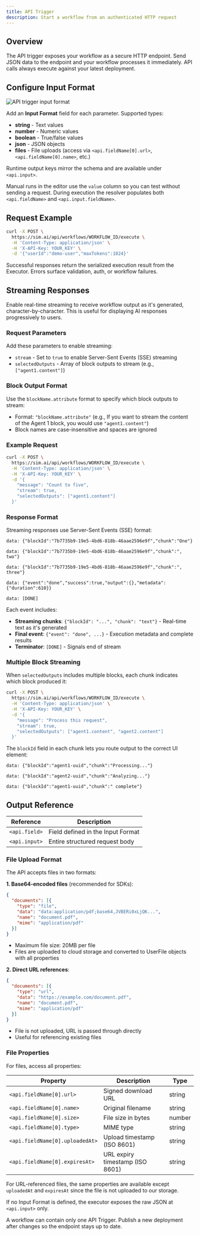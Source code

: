 ```yaml
---
title: API Trigger
description: Start a workflow from an authenticated HTTP request
---
```



## Overview

The API trigger exposes your workflow as a secure HTTP endpoint. Send JSON data to the endpoint and your workflow processes it immediately. API calls always execute against your latest deployment.

## Configure Input Format

<div className='flex justify-center my-6'>
  <Image
    src='/static/triggers/api-trigger-light.png'
    alt='API trigger input format'
    width={400}
    height={250}
    className='rounded-xl border border-border shadow-sm'
  />
</div>

Add an **Input Format** field for each parameter. Supported types:

- **string** - Text values
- **number** - Numeric values
- **boolean** - True/false values
- **json** - JSON objects
- **files** - File uploads (access via `<api.fieldName[0].url>`, `<api.fieldName[0].name>`, etc.)

Runtime output keys mirror the schema and are available under `<api.input>`.

Manual runs in the editor use the `value` column so you can test without sending a request. During execution the resolver populates both `<api.fieldName>` and `<api.input.fieldName>`.

## Request Example

```bash
curl -X POST \
  https://sim.ai/api/workflows/WORKFLOW_ID/execute \
  -H 'Content-Type: application/json' \
  -H 'X-API-Key: YOUR_KEY' \
  -d '{"userId":"demo-user","maxTokens":1024}'
```

Successful responses return the serialized execution result from the Executor. Errors surface validation, auth, or workflow failures.

## Streaming Responses

Enable real-time streaming to receive workflow output as it's generated, character-by-character. This is useful for displaying AI responses progressively to users.

### Request Parameters

Add these parameters to enable streaming:

- `stream` - Set to `true` to enable Server-Sent Events (SSE) streaming
- `selectedOutputs` - Array of block outputs to stream (e.g., `["agent1.content"]`)

### Block Output Format

Use the `blockName.attribute` format to specify which block outputs to stream:
- Format: `"blockName.attribute"` (e.g., If you want to stream the content of the Agent 1 block, you would use `"agent1.content"`)
- Block names are case-insensitive and spaces are ignored

### Example Request

```bash
curl -X POST \
  https://sim.ai/api/workflows/WORKFLOW_ID/execute \
  -H 'Content-Type: application/json' \
  -H 'X-API-Key: YOUR_KEY' \
  -d '{
    "message": "Count to five",
    "stream": true,
    "selectedOutputs": ["agent1.content"]
  }'
```

### Response Format

Streaming responses use Server-Sent Events (SSE) format:

```
data: {"blockId":"7b7735b9-19e5-4bd6-818b-46aae2596e9f","chunk":"One"}

data: {"blockId":"7b7735b9-19e5-4bd6-818b-46aae2596e9f","chunk":", two"}

data: {"blockId":"7b7735b9-19e5-4bd6-818b-46aae2596e9f","chunk":", three"}

data: {"event":"done","success":true,"output":{},"metadata":{"duration":610}}

data: [DONE]
```

Each event includes:
- **Streaming chunks**: `{"blockId": "...", "chunk": "text"}` - Real-time text as it's generated
- **Final event**: `{"event": "done", ...}` - Execution metadata and complete results
- **Terminator**: `[DONE]` - Signals end of stream

### Multiple Block Streaming

When `selectedOutputs` includes multiple blocks, each chunk indicates which block produced it:

```bash
curl -X POST \
  https://sim.ai/api/workflows/WORKFLOW_ID/execute \
  -H 'Content-Type: application/json' \
  -H 'X-API-Key: YOUR_KEY' \
  -d '{
    "message": "Process this request",
    "stream": true,
    "selectedOutputs": ["agent1.content", "agent2.content"]
  }'
```

The `blockId` field in each chunk lets you route output to the correct UI element:

```
data: {"blockId":"agent1-uuid","chunk":"Processing..."}

data: {"blockId":"agent2-uuid","chunk":"Analyzing..."}

data: {"blockId":"agent1-uuid","chunk":" complete"}
```

## Output Reference

| Reference | Description |
|-----------|-------------|
| `<api.field>` | Field defined in the Input Format |
| `<api.input>` | Entire structured request body |

### File Upload Format

The API accepts files in two formats:

**1. Base64-encoded files** (recommended for SDKs):
```json
{
  "documents": [{
    "type": "file",
    "data": "data:application/pdf;base64,JVBERi0xLjQK...",
    "name": "document.pdf",
    "mime": "application/pdf"
  }]
}
```
- Maximum file size: 20MB per file
- Files are uploaded to cloud storage and converted to UserFile objects with all properties

**2. Direct URL references**:
```json
{
  "documents": [{
    "type": "url",
    "data": "https://example.com/document.pdf",
    "name": "document.pdf",
    "mime": "application/pdf"
  }]
}
```
- File is not uploaded, URL is passed through directly
- Useful for referencing existing files

### File Properties

For files, access all properties:

| Property | Description | Type |
|----------|-------------|------|
| `<api.fieldName[0].url>` | Signed download URL | string |
| `<api.fieldName[0].name>` | Original filename | string |
| `<api.fieldName[0].size>` | File size in bytes | number |
| `<api.fieldName[0].type>` | MIME type | string |
| `<api.fieldName[0].uploadedAt>` | Upload timestamp (ISO 8601) | string |
| `<api.fieldName[0].expiresAt>` | URL expiry timestamp (ISO 8601) | string |

For URL-referenced files, the same properties are available except `uploadedAt` and `expiresAt` since the file is not uploaded to our storage.

If no Input Format is defined, the executor exposes the raw JSON at `<api.input>` only.

<Callout type="warning">
A workflow can contain only one API Trigger. Publish a new deployment after changes so the endpoint stays up to date.
</Callout>
